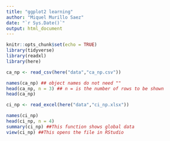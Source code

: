 ```yaml
---
title: "ggplot2 learning"
author: "Miquel Murillo Saez"
date: "`r Sys.Date()`"
output: html_document
---
```


```r
knitr::opts_chunk$set(echo = TRUE)
library(tidyverse)
library(readxl)
library(here)
```

```r
ca_np <- read_csv(here("data","ca_np.csv"))
```

```r
names(ca_np) ## object names do not need ""
head(ca_np, n = 3) ## n = is the number of rows to be shown
head(ca_np)
```

```r
ci_np <- read_excel(here("data","ci_np.xlsx"))
```

```r
names(ci_np)
head(ci_np, n = 4)
summary(ci_np) ##This function shows global data
view(ci_np) ##This opens the file in RStudio
```
